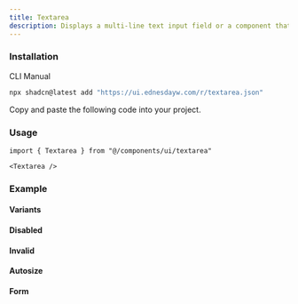 ```yaml
---
title: Textarea
description: Displays a multi-line text input field or a component that looks like a textarea.
---
```


### Installation
<Tabs defaultValue="cli">

<TabsList>
  <TabsTrigger value="cli">CLI</TabsTrigger>
  <TabsTrigger value="manual">Manual</TabsTrigger>
</TabsList>

<TabsContent value="cli">

```bash
npx shadcn@latest add "https://ui.ednesdayw.com/r/textarea.json"
```

</TabsContent>

<TabsContent value="manual">

<Steps>

<Step>Copy and paste the following code into your project.</Step>

<ComponentSource name="textarea" />

</Steps>

</TabsContent>

</Tabs>

### Usage

```tsx
import { Textarea } from "@/components/ui/textarea"

<Textarea />
```

### Example

#### Variants
<ComponentPreview name="textarea-variants-demo" />

#### Disabled
<ComponentPreview name="textarea-disabled-demo" />

#### Invalid
<ComponentPreview name="textarea-invalid-demo" />

#### Autosize
<ComponentPreview name="textarea-autosize-demo" />

#### Form
<ComponentPreview name="textarea-form-demo" />